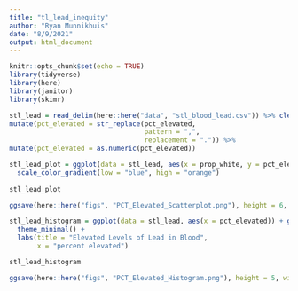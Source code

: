 ```yaml
---
title: "tl_lead_inequity"
author: "Ryan Munnikhuis"
date: "8/9/2021"
output: html_document
---
```


```r
knitr::opts_chunk$set(echo = TRUE)
library(tidyverse)
library(here)
library(janitor)
library(skimr)

```


```r
stl_lead = read_delim(here::here("data", "stl_blood_lead.csv")) %>% clean_names() %>% mutate(prop_white = white / total_pop * 100) %>% 
mutate(pct_elevated = str_replace(pct_elevated, 
                                  pattern = ",", 
                                  replacement = ".")) %>% 
mutate(pct_elevated = as.numeric(pct_elevated))
```

```r

stl_lead_plot = ggplot(data = stl_lead, aes(x = prop_white, y = pct_elevated)) + geom_point(aes(color = prop_white), show.legend = FALSE) + 
  scale_color_gradient(low = "blue", high = "orange")
                       
stl_lead_plot                      
```
```r
ggsave(here::here("figs", "PCT_Elevated_Scatterplot.png"), height = 6, width = 5)
```


```r
stl_lead_histogram = ggplot(data = stl_lead, aes(x = pct_elevated)) + geom_histogram(color = "orange", fill = "pink", alpha = 0.5) + 
  theme_minimal() + 
  labs(title = "Elevated Levels of Lead in Blood", 
       x = "percent elevated")

stl_lead_histogram

ggsave(here::here("figs", "PCT_Elevated_Histogram.png"), height = 5, width = 5)
```

